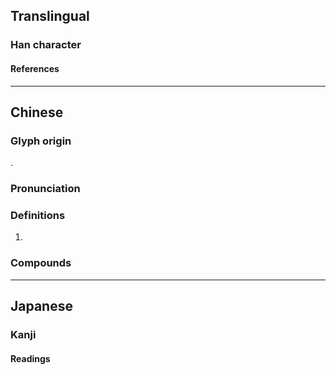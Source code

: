 {{character info/new}}
==Translingual==

===Han character===
{{Han char|rn=32|rad=土|as=07|sn=10|four=|canj=GYLH|ids=⿰土步}}

====References====
{{Han ref|kx=0230.121|hdz=10443.140|uh=57D7}}

----

==Chinese==
{{zh-forms}}

===Glyph origin===
{{Han compound|土|步|ls=psc|c1=s|c2=p|t1=earth}}.

===Pronunciation===
{{zh-pron
|m=bù
|c=bou6
|cat=n
}}

===Definitions===
{{zh-hanzi}}

# {{lb|zh|chiefly|Cantonese}} {{zh-alt-form|埠|[[dock]]; [[port]]|dot=,}} {{n-g|mostly used in place names.}}

===Compounds===
{{zh-der|到埗|抵埗|深水埗|寮埗|高埗|地埗}}

----

==Japanese==

===Kanji===
{{ja-kanji|grade=uc|rs=土13}}

====Readings====
{{ja-readings
|on=ホ
}}